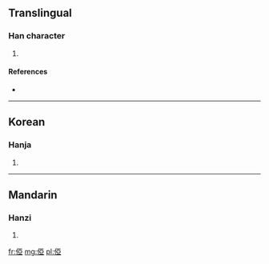 ==Translingual==

===Han character===
{{Han char|rn=9|rad=人|as=08|sn=10|four=|canj=人一中一 (OMLM)}}

# {{defn|Han|sort=人08}}

====References====
* {{Han ref|kx=0106.200|dkj=00735|dj=0227.030|hdz=10171.010|uh=4FF9|ud=20473}}

----

==Korean==

===Hanja===
{{ko-hanja|hangeul=아|rv=a|mr=a}}

# {{defn|lang=ko|sort=人08}}

----

==Mandarin==

===Hanzi===
{{cmn-hanzi|pin=[[yà]] ([[ya4]])|wg=ya<sup>4</sup>}}

# {{defn|lang=cmn|sort=人08}}

[[fr:俹]]
[[mg:俹]]
[[pl:俹]]
